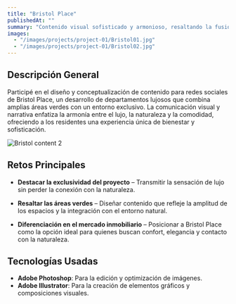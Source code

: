 ```yaml
---
title: "Bristol Place"
publishedAt: ""
summary: "Contenido visual sofisticado y armonioso, resaltando la fusión entre el lujo y la naturaleza en Bristol Place."
images:
  - "/images/projects/project-01/Bristol01.jpg"
  - "/images/projects/project-01/Bristol02.jpg"
---
```


## Descripción General

Participé en el diseño y conceptualización de contenido para redes sociales de Bristol Place, un desarrollo de departamentos lujosos que combina amplias áreas verdes con un entorno exclusivo. La comunicación visual y narrativa enfatiza la armonía entre el lujo, la naturaleza y la comodidad, ofreciendo a los residentes una experiencia única de bienestar y sofisticación.

![Bristol content 2](/images/projects/project-01/Bristol02.jpg)

## Retos Principales
- **Destacar la exclusividad del proyecto** – Transmitir la sensación de lujo sin perder la conexión con la naturaleza.

- **Resaltar las áreas verdes** – Diseñar contenido que refleje la amplitud de los espacios y la integración con el entorno natural.

- **Diferenciación en el mercado inmobiliario** – Posicionar a Bristol Place como la opción ideal para quienes buscan confort, elegancia y contacto con la naturaleza.

## Tecnologías Usadas

- **Adobe Photoshop**: Para la edición y optimización de imágenes.
- **Adobe Illustrator**: Para la creación de elementos gráficos y composiciones visuales.